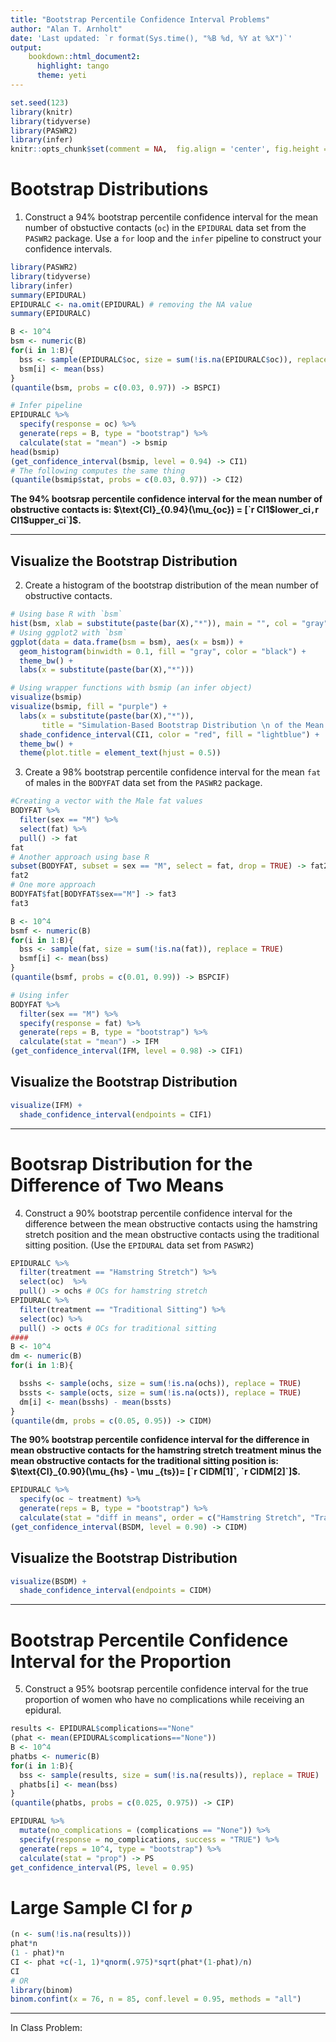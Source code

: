 ```yaml
---
title: "Bootstrap Percentile Confidence Interval Problems"
author: "Alan T. Arnholt"
date: 'Last updated: `r format(Sys.time(), "%B %d, %Y at %X")`'
output: 
    bookdown::html_document2:
      highlight: tango
      theme: yeti
---
```


```r
set.seed(123)
library(knitr)
library(tidyverse)
library(PASWR2)
library(infer)
knitr::opts_chunk$set(comment = NA,  fig.align = 'center', fig.height = 5, fig.width = 5, prompt = FALSE, highlight = TRUE, tidy = FALSE, warning = FALSE, message = FALSE)
```

# Bootstrap Distributions

1. Construct a 94% bootstrap percentile confidence interval for the mean number of obstuctive contacts (`oc`) in the `EPIDURAL` data set from the `PASWR2` package.  Use a `for` loop and the `infer` pipeline to construct your confidence intervals.  

```r
library(PASWR2)
library(tidyverse)
library(infer)
summary(EPIDURAL)
EPIDURALC <- na.omit(EPIDURAL) # removing the NA value
summary(EPIDURALC)
```
```r
B <- 10^4
bsm <- numeric(B)
for(i in 1:B){
  bss <- sample(EPIDURALC$oc, size = sum(!is.na(EPIDURALC$oc)), replace = TRUE)
  bsm[i] <- mean(bss)
}
(quantile(bsm, probs = c(0.03, 0.97)) -> BSPCI)

```

```r
# Infer pipeline
EPIDURALC %>% 
  specify(response = oc) %>% 
  generate(reps = B, type = "bootstrap") %>% 
  calculate(stat = "mean") -> bsmip
head(bsmip)
(get_confidence_interval(bsmip, level = 0.94) -> CI1)
# The following computes the same thing
(quantile(bsmip$stat, probs = c(0.03, 0.97)) -> CI2)
```
**The 94% bootsrap percentile confidence interval for the mean number of obstructive
 contacts is: $\text{CI}_{0.94}(\mu_{oc}) = [`r CI1$lower_ci`, `r CI1$upper_ci`]$.**
 
 ___________________


## Visualize the Bootstrap Distribution

2. Create a histogram of the bootstrap distribution of the mean number of obstructive contacts.

```r
# Using base R with `bsm`
hist(bsm, xlab = substitute(paste(bar(X),"*")), main = "", col = "gray")
# Using ggplot2 with `bsm`
ggplot(data = data.frame(bsm = bsm), aes(x = bsm)) + 
  geom_histogram(binwidth = 0.1, fill = "gray", color = "black") + 
  theme_bw() + 
  labs(x = substitute(paste(bar(X),"*")))
```

```r
# Using wrapper functions with bsmip (an infer object)
visualize(bsmip)
visualize(bsmip, fill = "purple") + 
  labs(x = substitute(paste(bar(X),"*")), 
       title = "Simulation-Based Bootstrap Distribution \n of the Mean Number of Obstructive Contacts") + 
  shade_confidence_interval(CI1, color = "red", fill = "lightblue") + 
  theme_bw() +
  theme(plot.title = element_text(hjust = 0.5)) 
```


3. Create a 98% bootstrap percentile confidence interval for the mean `fat` of males in the `BODYFAT` data set from the `PASWR2` package.

```r
#Creating a vector with the Male fat values
BODYFAT %>% 
  filter(sex == "M") %>% 
  select(fat) %>% 
  pull() -> fat
fat
# Another approach using base R
subset(BODYFAT, subset = sex == "M", select = fat, drop = TRUE) -> fat2
fat2
# One more approach
BODYFAT$fat[BODYFAT$sex=="M"] -> fat3
fat3
```

```r
B <- 10^4
bsmf <- numeric(B)
for(i in 1:B){
  bss <- sample(fat, size = sum(!is.na(fat)), replace = TRUE)
  bsmf[i] <- mean(bss)
}
(quantile(bsmf, probs = c(0.01, 0.99)) -> BSPCIF)
```

```r
# Using infer
BODYFAT %>% 
  filter(sex == "M") %>% 
  specify(response = fat) %>% 
  generate(reps = B, type = "bootstrap") %>% 
  calculate(stat = "mean") -> IFM
(get_confidence_interval(IFM, level = 0.98) -> CIF1)
```

## Visualize the Bootstrap Distribution 

```r
visualize(IFM) +
  shade_confidence_interval(endpoints = CIF1)
```

_____________

# Bootsrap Distribution for the Difference of Two Means

4. Construct a 90% bootstrap percentile confidence interval for the difference between the mean obstructive contacts using the hamstring stretch position and the mean obstructive contacts using the traditional sitting position.  (Use the `EPIDURAL` data set from `PASWR2`)

```r
EPIDURALC %>% 
  filter(treatment == "Hamstring Stretch") %>% 
  select(oc)  %>% 
  pull() -> ochs # OCs for hamstring stretch
EPIDURALC %>% 
  filter(treatment == "Traditional Sitting") %>% 
  select(oc) %>% 
  pull() -> octs # OCs for traditional sitting
####
B <- 10^4
dm <- numeric(B)
for(i in 1:B){

  bsshs <- sample(ochs, size = sum(!is.na(ochs)), replace = TRUE)
  bssts <- sample(octs, size = sum(!is.na(octs)), replace = TRUE)
  dm[i] <- mean(bsshs) - mean(bssts)
}
(quantile(dm, probs = c(0.05, 0.95)) -> CIDM)
```

**The 90% bootstrap percentile confidence interval for the difference in mean obstructive contacts for the hamstring stretch treatment minus the mean obstructive contacts for the traditional sitting position is: $\text{CI}_{0.90}(\mu_{hs} - \mu _{ts})= [`r CIDM[1]`, `r CIDM[2]`]$.**


```r
EPIDURALC %>% 
  specify(oc ~ treatment) %>% 
  generate(reps = B, type = "bootstrap") %>% 
  calculate(stat = "diff in means", order = c("Hamstring Stretch", "Traditional Sitting")) -> BSDM
(get_confidence_interval(BSDM, level = 0.90) -> CIDM)
```

## Visualize the Bootstrap Distribution 

```r
visualize(BSDM) +
  shade_confidence_interval(endpoints = CIDM)
```


______________

# Bootstrap Percentile Confidence Interval for the Proportion

5.  Construct a 95% bootsrap percentile confidence interval for the true proportion of women who have no complications while receiving an epidural. 

```r
results <- EPIDURAL$complications=="None"
(phat <- mean(EPIDURAL$complications=="None"))
B <- 10^4
phatbs <- numeric(B)
for(i in 1:B){
  bss <- sample(results, size = sum(!is.na(results)), replace = TRUE)
  phatbs[i] <- mean(bss)
}
(quantile(phatbs, probs = c(0.025, 0.975)) -> CIP)
```

```r
EPIDURAL %>% 
  mutate(no_complications = (complications == "None")) %>% 
  specify(response = no_complications, success = "TRUE") %>% 
  generate(reps = 10^4, type = "bootstrap") %>% 
  calculate(stat = "prop") -> PS
get_confidence_interval(PS, level = 0.95)
```


# Large Sample CI for $p$

```r
(n <- sum(!is.na(results)))
phat*n
(1 - phat)*n
CI <- phat +c(-1, 1)*qnorm(.975)*sqrt(phat*(1-phat)/n)
CI
# OR
library(binom)
binom.confint(x = 76, n = 85, conf.level = 0.95, methods = "all")
```
____________

In Class Problem:



